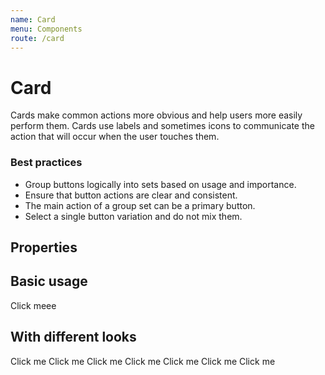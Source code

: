 ```yaml
---
name: Card
menu: Components
route: /card
---
```





# Card

Cards make common actions more obvious and help users more easily perform them. Cards use labels and sometimes icons to communicate the action that will occur when the user touches them.

### Best practices

- Group buttons logically into sets based on usage and importance.
- Ensure that button actions are clear and consistent.
- The main action of a group set can be a primary button.
- Select a single button variation and do not mix them.

## Properties

<Props of={Card} />

## Basic usage

<Playground>
  <Card>Click meee</Card>
</Playground>

## With different looks

<Playground>
  <Card kind="default">Click me</Card>
  <Card kind="bordered">Click me</Card>
  <Card kind="well">Click me</Card>
  <Card kind="white">Click me</Card>
  <Card kind="raised">Click me</Card>
  <Card kind="floating">Click me</Card>
  <Card kind="popping">Click me</Card>
</Playground>


